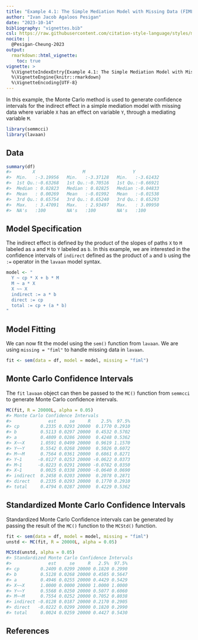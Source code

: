 ```yaml
---
title: "Example 4.1: The Simple Mediation Model with Missing Data (FIML)"
author: "Ivan Jacob Agaloos Pesigan"
date: "2023-10-14"
bibliography: "vignettes.bib"
csl: https://raw.githubusercontent.com/citation-style-language/styles/master/apa.csl
nocite: |
  @Pesigan-Cheung-2023
output:
  rmarkdown::html_vignette:
    toc: true
vignette: >
  %\VignetteIndexEntry{Example 4.1: The Simple Mediation Model with Missing Data (FIML)}
  %\VignetteEngine{knitr::rmarkdown}
  %\VignetteEncoding{UTF-8}
---
```


<!-- vignettes/example-4-1-simple-miss-fiml.Rmd is generated from .setup/vignettes/example-4-1-simple-miss-fiml.Rmd.orig. Please edit that file -->





In this example,
the Monte Carlo method is used to generate confidence intervals
for the indirect effect in a simple mediation model with missing data
where
variable `X` has an effect on variable `Y`,
through a mediating variable `M`.


```r
library(semmcci)
library(lavaan)
```

## Data




```r
summary(df)
#>        X                  M                  Y           
#>  Min.   :-3.19956   Min.   :-3.37128   Min.   :-3.61432  
#>  1st Qu.:-0.63268   1st Qu.:-0.70516   1st Qu.:-0.66921  
#>  Median : 0.02823   Median : 0.02825   Median :-0.04833  
#>  Mean   : 0.00269   Mean   :-0.01992   Mean   :-0.01538  
#>  3rd Qu.: 0.65754   3rd Qu.: 0.65240   3rd Qu.: 0.65293  
#>  Max.   : 3.47091   Max.   : 2.93497   Max.   : 3.09950  
#>  NA's   :100        NA's   :100        NA's   :100
```

## Model Specification

The indirect effect is defined by the product of the slopes
of paths `X` to `M` labeled as `a` and `M` to `Y` labeled as `b`.
In this example, we are interested in the confidence intervals of `indirect`
defined as the product of `a` and `b` using the `:=` operator
in the `lavaan` model syntax.


```r
model <- "
  Y ~ cp * X + b * M
  M ~ a * X
  X ~~ X
  indirect := a * b
  direct := cp
  total := cp + (a * b)
"
```

## Model Fitting

We can now fit the model using the `sem()` function from `lavaan`.
We are using `missing = "fiml"` to handle missing data in `lavaan`.


```r
fit <- sem(data = df, model = model, missing = "fiml")
```

## Monte Carlo Confidence Intervals

The `fit` `lavaan` object can then be passed to the `MC()` function from `semmcci`
to generate Monte Carlo confidence intervals.


```r
MC(fit, R = 20000L, alpha = 0.05)
#> Monte Carlo Confidence Intervals
#>              est     se     R    2.5%  97.5%
#> cp        0.2335 0.0293 20000  0.1770 0.2910
#> b         0.5113 0.0297 20000  0.4532 0.5702
#> a         0.4809 0.0286 20000  0.4248 0.5362
#> X~~X      1.0591 0.0499 20000  0.9619 1.1570
#> Y~~Y      0.5542 0.0268 20000  0.5026 0.6072
#> M~~M      0.7564 0.0361 20000  0.6861 0.8271
#> Y~1      -0.0127 0.0253 20000 -0.0622 0.0373
#> M~1      -0.0223 0.0291 20000 -0.0782 0.0350
#> X~1       0.0025 0.0338 20000 -0.0640 0.0690
#> indirect  0.2458 0.0203 20000  0.2078 0.2871
#> direct    0.2335 0.0293 20000  0.1770 0.2910
#> total     0.4794 0.0287 20000  0.4229 0.5362
```

## Standardized Monte Carlo Confidence Intervals

Standardized Monte Carlo Confidence intervals can be generated by passing the result of the `MC()` function to the `MCStd()` function.


```r
fit <- sem(data = df, model = model, missing = "fiml")
unstd <- MC(fit, R = 20000L, alpha = 0.05)
```


```r
MCStd(unstd, alpha = 0.05)
#> Standardized Monte Carlo Confidence Intervals
#>              est     se     R   2.5%  97.5%
#> cp        0.2409 0.0299 20000 0.1820 0.2990
#> b         0.5128 0.0268 20000 0.4585 0.5647
#> a         0.4946 0.0255 20000 0.4429 0.5429
#> X~~X      1.0000 0.0000 20000 1.0000 1.0000
#> Y~~Y      0.5568 0.0250 20000 0.5077 0.6060
#> M~~M      0.7554 0.0252 20000 0.7052 0.8038
#> indirect -0.0128 0.0187 20000 0.2170 0.2905
#> direct   -0.0222 0.0299 20000 0.1820 0.2990
#> total     0.0024 0.0259 20000 0.4427 0.5430
```

## References
